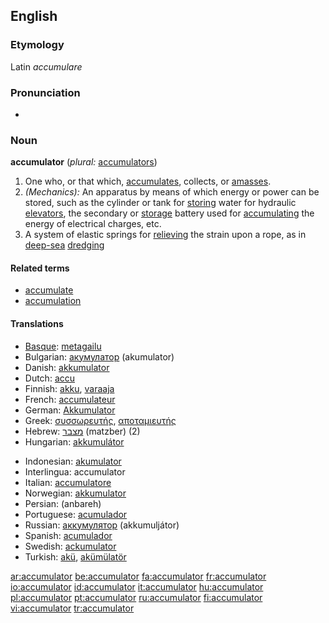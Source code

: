 ==English==
===Etymology===
Latin ''accumulare''

===Pronunciation===
*{{audio|en-us-accumulator.ogg|Audio (US)}}


===Noun===
'''accumulator''' (''plural:'' [[accumulators]])

#One who, or that which, [[accumulate]]s, collects, or [[amass]]es.
#''(Mechanics):'' An apparatus by means of which energy or power can be stored, such as the cylinder or tank for [[storing]] water for hydraulic [[elevators]], the secondary or [[storage]] battery used for [[accumulating]] the energy of electrical charges, etc.
#A system of elastic springs for [[relieving]] the strain upon a rope, as in [[deep-sea]] [[dredging]]

====Related terms====
*[[accumulate]]
*[[accumulation]]

====Translations====
{{top}}
*[[Basque]]: [[metagailu]]
*Bulgarian: [[акумулатор]] (akumulator) {{m}}
*Danish: [[akkumulator]]
*Dutch: [[accu]]
*Finnish: [[akku]], [[varaaja]]
*French: [[accumulateur]] {{m}}
*German: [[Akkumulator]]
*Greek: [[συσσωρευτής]], [[αποταμιευτής]]
*Hebrew: [[מצבר]] (matzber) {{m}} (2)
*Hungarian: [[akkumulátor]]
{{mid}}
*Indonesian: [[akumulator]]
*Interlingua: accumulator
*Italian: [[accumulatore]] {{m}}
*Norwegian: [[akkumulator]]
*Persian: {{FAchar|[[انباره]]}} (anbareh)
*Portuguese: [[acumulador]] {{m}}
*Russian: [[аккумулятор]] (akkumuljátor) {{m}}
*Spanish: [[acumulador]] {{m}}
*Swedish: [[ackumulator]]
*Turkish: [[akü]], [[akümülatör]]
{{bottom}}

[[ar:accumulator]]
[[be:accumulator]]
[[fa:accumulator]]
[[fr:accumulator]]
[[io:accumulator]]
[[id:accumulator]]
[[it:accumulator]]
[[hu:accumulator]]
[[pl:accumulator]]
[[pt:accumulator]]
[[ru:accumulator]]
[[fi:accumulator]]
[[vi:accumulator]]
[[tr:accumulator]]